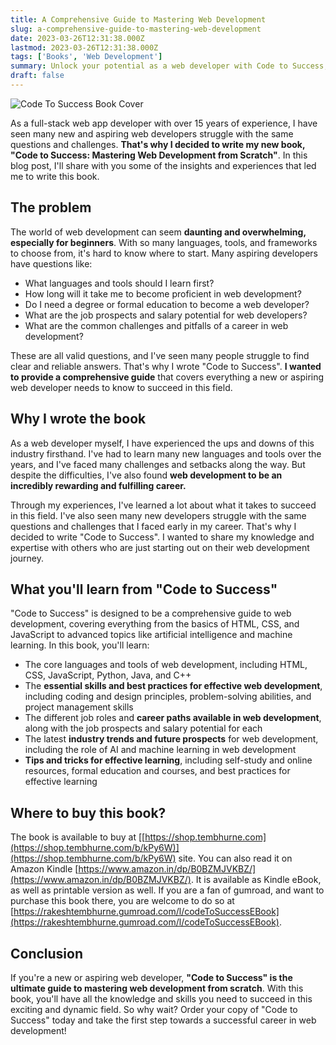```yaml
---
title: A Comprehensive Guide to Mastering Web Development
slug: a-comprehensive-guide-to-mastering-web-development
date: 2023-03-26T12:31:38.000Z
lastmod: 2023-03-26T12:31:38.000Z
tags: ['Books', 'Web Development']
summary: Unlock your potential as a web developer with Code to Success, the ultimate guide to mastering web development. Written by expert Rakesh Tembhurne, this book provides practical advice and best practices to help you succeed in the dynamic world of web development.
draft: false
---
```


![Code To Success Book Cover](/static/images/2023/03/code-to-success-cover-image.jpeg)

As a full-stack web app developer with over 15 years of experience, I have seen many new and aspiring web developers struggle with the same questions and challenges. **That's why I decided to write my new book, "Code to Success: Mastering Web Development from Scratch"**. In this blog post, I'll share with you some of the insights and experiences that led me to write this book.

## The problem

The world of web development can seem **daunting and overwhelming, especially for beginners**. With so many languages, tools, and frameworks to choose from, it's hard to know where to start. Many aspiring developers have questions like:

- What languages and tools should I learn first?
- How long will it take me to become proficient in web development?
- Do I need a degree or formal education to become a web developer?
- What are the job prospects and salary potential for web developers?
- What are the common challenges and pitfalls of a career in web development?

These are all valid questions, and I've seen many people struggle to find clear and reliable answers. That's why I wrote "Code to Success". **I wanted to provide a comprehensive guide** that covers everything a new or aspiring web developer needs to know to succeed in this field.

## Why I wrote the book

As a web developer myself, I have experienced the ups and downs of this industry firsthand. I've had to learn many new languages and tools over the years, and I've faced many challenges and setbacks along the way. But despite the difficulties, I've also found **web development to be an incredibly rewarding and fulfilling career.**

Through my experiences, I've learned a lot about what it takes to succeed in this field. I've also seen many new developers struggle with the same questions and challenges that I faced early in my career. That's why I decided to write "Code to Success". I wanted to share my knowledge and expertise with others who are just starting out on their web development journey.

## What you'll learn from "Code to Success"

"Code to Success" is designed to be a comprehensive guide to web development, covering everything from the basics of HTML, CSS, and JavaScript to advanced topics like artificial intelligence and machine learning. In this book, you'll learn:

- The core languages and tools of web development, including HTML, CSS, JavaScript, Python, Java, and C++
- The **essential skills and best practices for effective web development**, including coding and design principles, problem-solving abilities, and project management skills
- The different job roles and **career paths available in web development**, along with the job prospects and salary potential for each
- The latest **industry trends and future prospects** for web development, including the role of AI and machine learning in web development
- **Tips and tricks for effective learning**, including self-study and online resources, formal education and courses, and best practices for effective learning

## Where to buy this book?

The book is available to buy at [[https://shop.tembhurne.com](https://shop.tembhurne.com/b/kPy6W)](https://shop.tembhurne.com/b/kPy6W) site. You can also read it on Amazon Kindle [https://www.amazon.in/dp/B0BZMJVKBZ/](https://www.amazon.in/dp/B0BZMJVKBZ/). It is available as Kindle eBook, as well as printable version as well. If you are a fan of gumroad, and want to purchase this book there, you are welcome to do so at [https://rakeshtembhurne.gumroad.com/l/codeToSuccessEBook](https://rakeshtembhurne.gumroad.com/l/codeToSuccessEBook).

## Conclusion

If you're a new or aspiring web developer, **"Code to Success" is the ultimate guide to mastering web development from scratch**. With this book, you'll have all the knowledge and skills you need to succeed in this exciting and dynamic field. So why wait? Order your copy of "Code to Success" today and take the first step towards a successful career in web development!
